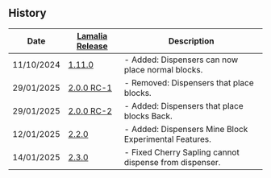 
## History

| Date | [Lamalia Release](/patchNotes) | Description |
|-------------|-----------|-------------|
| 11/10/2024 | [1.11.0](/patchNotes#patch-111) | - Added: Dispensers can now place normal blocks. |
| 29/01/2025 | [2.0.0 RC-1](/patchNotes#patch-200-rc-1) | - Removed: Dispensers that place blocks.|
| 29/01/2025 | [2.0.0 RC-2](/patchNotes#patch-200-rc-2) | - Added: Dispensers that place blocks Back.|
| 12/01/2025 | [2.2.0](/patchNotes#patch-220) | - Added: Dispensers Mine Block Experimental Features. |
| 14/01/2025 | [2.3.0](/patchNotes#patch-230) | - Fixed Cherry Sapling cannot dispense from dispenser. |